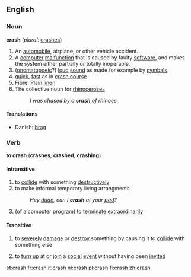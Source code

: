 ==English==
===Noun===
'''crash''' (''plural:'' [[crashes]])
#An [[automobile]], airplane, or other vehicle accident.
#A [[computer]] [[malfunction]] that is caused by faulty [[software]], and makes the system either partially or totally inoperable.
#([[onomatopoeic]]?) [[loud]] [[sound]] as made for example by [[cymbal]]s
#[[quick]], [[fast]] as in [[crash course]]
#Fibre: Plain [[linen]]
#The collective noun for [[rhinoceros]]es
#:''I was chased by a '''crash''' of rhinoes.''

====Translations====
{{top}}
*Danish: [[brag]] {{n}}
{{bottom}}

===Verb===
'''to crash''' ('''crashes''', '''crashed''', '''crashing''')

====Intransitive====
#to [[collide]] with something [[destructively]]
#to make informal temporary living arrangments
#:''Hey [[dude]], can I '''crash''' at your [[pad]]?''
#(of a computer program) to [[terminate]] [[extraordinary|extraordinarily]]

====Transitive====
#to [[severely]] [[damage]] or [[destroy]] something by causing it to [[collide]] with something else
#{{slang}} to [[turn up]] at or [[join]] a [[social]] [[event]] without having been [[invite]]d

[[et:crash]]
[[fr:crash]]
[[it:crash]]
[[nl:crash]]
[[pl:crash]]
[[fi:crash]]
[[zh:crash]]